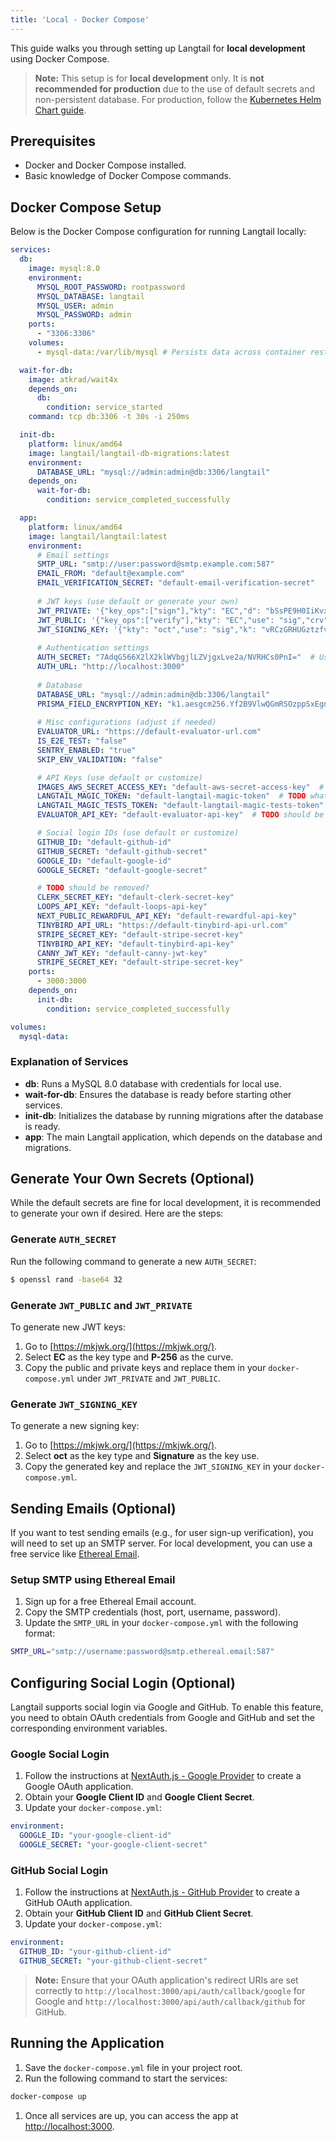 ```yaml
---
title: 'Local - Docker Compose'
---
```


This guide walks you through setting up Langtail for **local development** using Docker Compose. 

> **Note:** This setup is for **local development** only. It is **not recommended for production** due to the use of default secrets and non-persistent database. For production, follow the [Kubernetes Helm Chart guide](/self-host/helm-chart). 

## Prerequisites

- Docker and Docker Compose installed.
- Basic knowledge of Docker Compose commands.

## Docker Compose Setup

Below is the Docker Compose configuration for running Langtail locally:

```yaml
services:
  db:
    image: mysql:8.0
    environment:
      MYSQL_ROOT_PASSWORD: rootpassword
      MYSQL_DATABASE: langtail
      MYSQL_USER: admin
      MYSQL_PASSWORD: admin
    ports:
      - "3306:3306"
    volumes:
      - mysql-data:/var/lib/mysql # Persists data across container restarts

  wait-for-db:
    image: atkrad/wait4x
    depends_on:
      db:
        condition: service_started
    command: tcp db:3306 -t 30s -i 250ms

  init-db:
    platform: linux/amd64
    image: langtail/langtail-db-migrations:latest
    environment:
      DATABASE_URL: "mysql://admin:admin@db:3306/langtail"
    depends_on:
      wait-for-db:
        condition: service_completed_successfully

  app:
    platform: linux/amd64
    image: langtail/langtail:latest
    environment:
      # Email settings
      SMTP_URL: "smtp://user:password@smtp.example.com:587"
      EMAIL_FROM: "default@example.com"
      EMAIL_VERIFICATION_SECRET: "default-email-verification-secret"
      
      # JWT keys (use default or generate your own)
      JWT_PRIVATE: '{"key_ops":["sign"],"kty": "EC","d": "bSsPE9H0IiKvxxZA6zPxjUpSLqa0bIDlluPxnTNnt88","use": "sig","crv": "P-256","x": "IavsPecpkyukuGxL6qcS6a-TG_yE9Rv4O_MaM8moUI0","y": "S9NhGgdxLrZHYgvrcT1xEMW76rM_x2C64h_y2oUGnfo","alg": "ES256"}'
      JWT_PUBLIC: '{"key_ops":["verify"],"kty": "EC","use": "sig","crv": "P-256","x": "IavsPecpkyukuGxL6qcS6a-TG_yE9Rv4O_MaM8moUI0","y": "S9NhGgdxLrZHYgvrcT1xEMW76rM_x2C64h_y2oUGnfo","alg": "ES256"}'
      JWT_SIGNING_KEY: '{"kty": "oct","use": "sig","k": "vRCzGRHUGztzfvB-TSmNmcBHiC2ccz92M0RDJNkmwZjmFHsD_xlfHGD_3qewcO0p23s_BJIQkW92pRW4zNVPnO66jY3-ZZ7dIbt4x3ETh6-9TJ5X_B9Rb9e9ZNraH3TSKidW0Q6IvZq01qRSBiuhIddeC20HdFdUe-M-yGygie3EvsxXA3tL__o9pb25LHovsqZDwAi46TpovwHF5lS9K_a79-a9HLhPLvqbclSbhcC0mDwFiHaRGyB-xKiOpgpmdbdf2d1sdUnx8i8sA3sYS5Lo4gyhk2r_U2a8l9oU2s44erp-i3klGsVYuE82JNOeB9B7-hYuTwckvXLm75G0Ng"}'
      
      # Authentication settings
      AUTH_SECRET: "7AdqG566X2lX2klWVbgjlLZVjgxLve2a/NVRHCs0PnI="  # Use default or generate your own
      AUTH_URL: "http://localhost:3000"
      
      # Database
      DATABASE_URL: "mysql://admin:admin@db:3306/langtail"
      PRISMA_FIELD_ENCRYPTION_KEY: "k1.aesgcm256.Yf2B9VlwQGmRSOzppSxEgnAgxCnk3ucvbwcqul17f_g="  # Use default or generate your own
      
      # Misc configurations (adjust if needed)
      EVALUATOR_URL: "https://default-evaluator-url.com"
      IS_E2E_TEST: "false"
      SENTRY_ENABLED: "true"
      SKIP_ENV_VALIDATION: "false"

      # API Keys (use default or customize)
      IMAGES_AWS_SECRET_ACCESS_KEY: "default-aws-secret-access-key"  # Generate your own
      LANGTAIL_MAGIC_TOKEN: "default-langtail-magic-token"  # TODO what's this?
      LANGTAIL_MAGIC_TESTS_TOKEN: "default-langtail-magic-tests-token"  # TODO what's this?
      EVALUATOR_API_KEY: "default-evaluator-api-key"  # TODO should be removed?

      # Social login IDs (use default or customize)
      GITHUB_ID: "default-github-id"
      GITHUB_SECRET: "default-github-secret"
      GOOGLE_ID: "default-google-id"
      GOOGLE_SECRET: "default-google-secret"

      # TODO should be removed?
      CLERK_SECRET_KEY: "default-clerk-secret-key"
      LOOPS_API_KEY: "default-loops-api-key"
      NEXT_PUBLIC_REWARDFUL_API_KEY: "default-rewardful-api-key"
      TINYBIRD_API_URL: "https://default-tinybird-api-url.com"
      STRIPE_SECRET_KEY: "default-stripe-secret-key"
      TINYBIRD_API_KEY: "default-tinybird-api-key"
      CANNY_JWT_KEY: "default-canny-jwt-key"
      STRIPE_SECRET_KEY: "default-stripe-secret-key"
    ports:
      - 3000:3000
    depends_on:
      init-db:
        condition: service_completed_successfully

volumes:
  mysql-data:
```

### Explanation of Services

- **db**: Runs a MySQL 8.0 database with credentials for local use.
- **wait-for-db**: Ensures the database is ready before starting other services.
- **init-db**: Initializes the database by running migrations after the database is ready.
- **app**: The main Langtail application, which depends on the database and migrations.

## Generate Your Own Secrets (Optional)

While the default secrets are fine for local development, it is recommended to generate your own if desired. Here are the steps:

### Generate `AUTH_SECRET`

Run the following command to generate a new `AUTH_SECRET`:

```bash
$ openssl rand -base64 32
```

### Generate `JWT_PUBLIC` and `JWT_PRIVATE`

To generate new JWT keys:

1. Go to [https://mkjwk.org/](https://mkjwk.org/).
1. Select **EC** as the key type and **P-256** as the curve.
1. Copy the public and private keys and replace them in your `docker-compose.yml` under `JWT_PRIVATE` and `JWT_PUBLIC`.

### Generate `JWT_SIGNING_KEY`

To generate a new signing key:

1. Go to [https://mkjwk.org/](https://mkjwk.org/).
1. Select **oct** as the key type and **Signature** as the key use.
1. Copy the generated key and replace the `JWT_SIGNING_KEY` in your `docker-compose.yml`.

## Sending Emails (Optional)

If you want to test sending emails (e.g., for user sign-up verification), you will need to set up an SMTP server. For local development, you can use a free service like [Ethereal Email](https://ethereal.email/).

### Setup SMTP using Ethereal Email

1. Sign up for a free Ethereal Email account.
1. Copy the SMTP credentials (host, port, username, password).
1. Update the `SMTP_URL` in your `docker-compose.yml` with the following format:

```bash
SMTP_URL="smtp://username:password@smtp.ethereal.email:587"
```

## Configuring Social Login (Optional)

Langtail supports social login via Google and GitHub. To enable this feature, you need to obtain OAuth credentials from Google and GitHub and set the corresponding environment variables.

### Google Social Login

1. Follow the instructions at [NextAuth.js - Google Provider](https://next-auth.js.org/providers/google) to create a Google OAuth application.
2. Obtain your **Google Client ID** and **Google Client Secret**.
3. Update your `docker-compose.yml`:

```yaml
environment:
  GOOGLE_ID: "your-google-client-id"
  GOOGLE_SECRET: "your-google-client-secret"
```

### GitHub Social Login

1. Follow the instructions at [NextAuth.js - GitHub Provider](https://next-auth.js.org/providers/github) to create a GitHub OAuth application.
2. Obtain your **GitHub Client ID** and **GitHub Client Secret**.
3. Update your `docker-compose.yml`:

```yaml
environment:
  GITHUB_ID: "your-github-client-id"
  GITHUB_SECRET: "your-github-client-secret"
```

> **Note:** Ensure that your OAuth application's redirect URIs are set correctly to `http://localhost:3000/api/auth/callback/google` for Google and `http://localhost:3000/api/auth/callback/github` for GitHub.

## Running the Application

1. Save the `docker-compose.yml` file in your project root.
1. Run the following command to start the services:

```bash
docker-compose up
```

1. Once all services are up, you can access the app at [http://localhost:3000](http://localhost:3000).